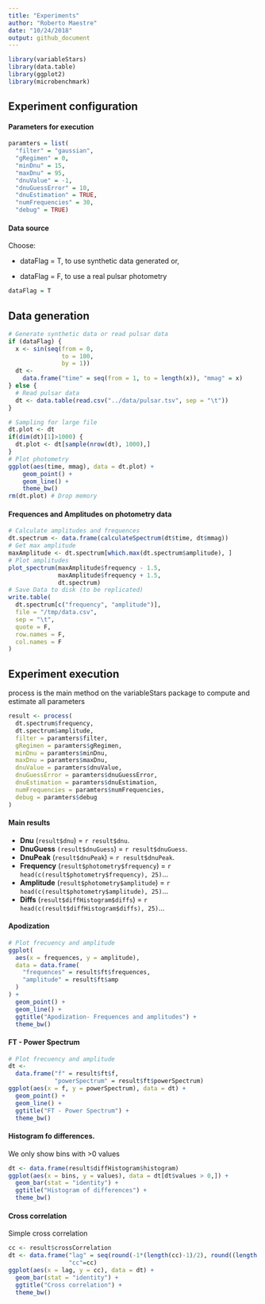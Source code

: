```yaml
---
title: "Experiments"
author: "Roberto Maestre"
date: "10/24/2018"
output: github_document
---
```


```r
library(variableStars)
library(data.table)
library(ggplot2)
library(microbenchmark)
```


## Experiment configuration

#### Parameters for execution

```r
paramters = list(
  "filter" = "gaussian",
  "gRegimen" = 0,
  "minDnu" = 15,
  "maxDnu" = 95,
  "dnuValue" = -1,
  "dnuGuessError" = 10,
  "dnuEstimation" = TRUE,
  "numFrequencies" = 30,
  "debug" = TRUE)
```

#### Data source

Choose: 

 * dataFlag = T, to use synthetic data generated or,

 * dataFlag = F, to use a real pulsar photometry

```r
dataFlag = T
```

## Data generation


```r
# Generate synthetic data or read pulsar data
if (dataFlag) {
  x <- sin(seq(from = 0,
               to = 100,
               by = 1))
  dt <-
    data.frame("time" = seq(from = 1, to = length(x)), "mmag" = x)
} else {
  # Read pulsar data
  dt <- data.table(read.csv("../data/pulsar.tsv", sep = "\t"))
}

# Sampling for large file
dt.plot <- dt
if(dim(dt)[1]>1000) {
  dt.plot <- dt[sample(nrow(dt), 1000),]
}
# Plot photometry
ggplot(aes(time, mmag), data = dt.plot) +
    geom_point() +
    geom_line() +
    theme_bw()
rm(dt.plot) # Drop memory
```

#### Frequences and Amplitudes on photometry data

```r
# Calculate amplitudes and frequences
dt.spectrum <- data.frame(calculateSpectrum(dt$time, dt$mmag))
# Get max amplitude
maxAmplitude <- dt.spectrum[which.max(dt.spectrum$amplitude), ]
# Plot amplitudes
plot_spectrum(maxAmplitude$frequency - 1.5,
              maxAmplitude$frequency + 1.5,
              dt.spectrum)
# Save Data to disk (to be replicated)
write.table(
  dt.spectrum[c("frequency", "amplitude")],
  file = "/tmp/data.csv",
  sep = "\t",
  quote = F,
  row.names = F,
  col.names = F
)
```

##  Experiment execution

process is the main method on the variableStars package to compute and estimate all parameters

```r
result <- process(
  dt.spectrum$frequency,
  dt.spectrum$amplitude,
  filter = paramters$filter,
  gRegimen = paramters$gRegimen,
  minDnu = paramters$minDnu,
  maxDnu = paramters$maxDnu,
  dnuValue = paramters$dnuValue,
  dnuGuessError = paramters$dnuGuessError,
  dnuEstimation = paramters$dnuEstimation,
  numFrequencies = paramters$numFrequencies,
  debug = paramters$debug
)
```

#### Main results

* **Dnu** (```result$dnu```) = `r result$dnu`.
* **DnuGuess** ```(result$dnuGuess```) = `r result$dnuGuess`.
* **DnuPeak** (```result$dnuPeak```) = `r result$dnuPeak`.
* **Frequency** (```result$photometry$frequency```) = `r head(c(result$photometry$frequency), 25)`...
* **Amplitude** (```result$photometry$amplitude```) = `r head(c(result$photometry$amplitude), 25)`...
* **Diffs** (```result$diffHistogram$diffs```) = `r head(c(result$diffHistogram$diffs), 25)`...

#### Apodization


```r
# Plot frecuency and amplitude
ggplot(
  aes(x = frequences, y = amplitude),
  data = data.frame(
    "frequences" = result$ft$frequences,
    "amplitude" = result$ft$amp
  )
) +
  geom_point() +
  geom_line() +
  ggtitle("Apodization- Frequences and amplitudes") +
  theme_bw()
```

#### FT - Power Spectrum

```r
# Plot frecuency and amplitude
dt <-
  data.frame("f" = result$ft$f,
             "powerSpectrum" = result$ft$powerSpectrum)
ggplot(aes(x = f, y = powerSpectrum), data = dt) +
  geom_point() +
  geom_line() +
  ggtitle("FT - Power Spectrum") +
  theme_bw()
```

####  Histogram fo differences. 

We only show bins with >0 values


```r
dt <- data.frame(result$diffHistogram$histogram)
ggplot(aes(x = bins, y = values), data = dt[dt$values > 0,]) +
  geom_bar(stat = "identity") +
  ggtitle("Histogram of differences") +
  theme_bw()
```


####  Cross correlation

Simple cross correlation

```r
cc <- result$crossCorrelation
dt <- data.frame("lag" = seq(round(-1*(length(cc)-1)/2), round((length(cc)-1)/2)), 
                 "cc"=cc)
ggplot(aes(x = lag, y = cc), data = dt) +
  geom_bar(stat = "identity") +
  ggtitle("Cross correlation") +
  theme_bw()
```


